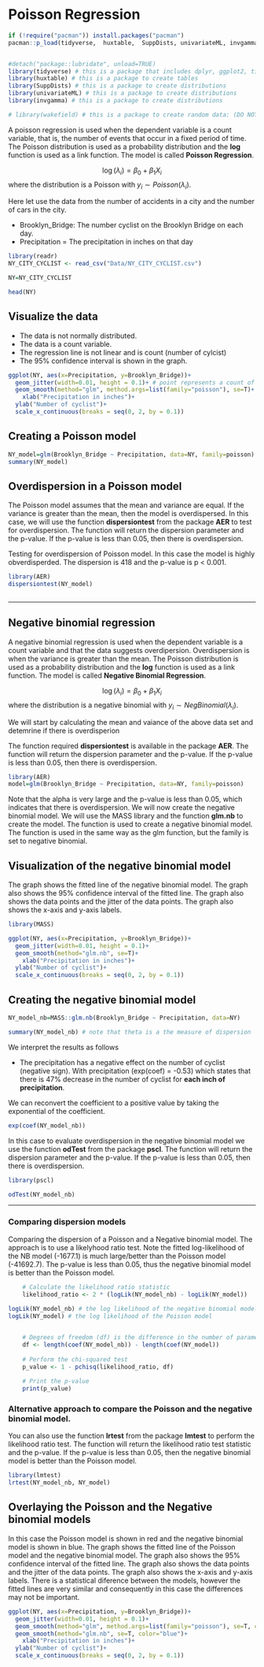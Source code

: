 # Poisson Regression

```r
if (!require("pacman")) install.packages("pacman")
pacman::p_load(tidyverse,  huxtable,  SuppDists, univariateML, invgamma)


#detach("package::lubridate", unload=TRUE)
library(tidyverse) # this is a package that includes dplyr, ggplot2, tidyr, readr, purrr, tibble, stringr, forcats
library(huxtable) # this is a package to create tables
library(SuppDists) # this is a package to create distributions
library(univariateML) # this is a package to create distributions
library(invgamma) # this is a package to create distributions

# library(wakefield) # this is a package to create random data: (DO NOT activate it as there multiple conflicts wit other packages), Use is this alternative wakefield::r_sample_binary(50, x = 0:1, prob =c(0.3, 0.7), name = "Binary")

```

A poisson regression is used when the dependent variable is a count variable, that is, the number of events that occur in a fixed period of time. The Poisson distribution is used as a probability distribution and the **log** function is used as a link function. The model is called **Poisson Regression**.

$$\log\left(\lambda_i\right)=\beta_0+\beta_1X_i$$
where the distribution is a Poisson with $y_i\sim Poisson\left(\lambda_i\right)$.

Here let use the data from the number of accidents in a city and the number of cars in the city.

 - Brooklyn_Bridge:  The number cyclist on the Brooklyn Bridge on each day.
 - Precipitation = The precipitation in inches on that day
 
 
```r
library(readr)
NY_CITY_CYCLIST <- read_csv("Data/NY_CITY_CYCLIST.csv")

NY=NY_CITY_CYCLIST

head(NY)
```
 
 
## Visualize the data

- The data is not normally distributed.
- The data is a count variable.
- The regression line is not linear and is count (number of cylcist)
- The 95% confidence interval is shown in the graph.


```r
ggplot(NY, aes(x=Precipitation, y=Brooklyn_Bridge))+
  geom_jitter(width=0.01, height = 0.1)+ # point represents a count of number of cyclist for a specific day
  geom_smooth(method="glm", method.args=list(family="poisson"), se=T)+ 
    xlab("Precipitation in inches")+
  ylab("Number of cyclist")+
  scale_x_continuous(breaks = seq(0, 2, by = 0.1))
```

## Creating a Poisson model


```r
NY_model=glm(Brooklyn_Bridge ~ Precipitation, data=NY, family=poisson)
summary(NY_model)
```

## Overdispersion in a Poisson model

The Poisson model assumes that the mean and variance are equal.  If the variance is greater than the mean, then the model is overdispersed.  In this case, we will use the function **dispersiontest** from the package **AER** to test for overdispersion. The function will return the dispersion parameter and the p-value. If the p-value is less than 0.05, then there is overdispersion.



Testing for overdispersion of Poisson model.  In this case the model is highly obverdisperded. The dispersion is 418 and the p-value is p < 0.001.


```r

library(AER)
dispersiontest(NY_model)



```




****

## Negative binomial regression

A negative binomial regression is used when the dependent variable is a count variable and that the data suggests overdipersion.  Overdispersion is when the variance is greater than the mean. The Poisson distribution is used as a probability distribution and the **log** function is used as a link function. The model is called **Negative Binomial Regression**.

$$\log\left(\lambda_i\right)=\beta_0+\beta_1X_i$$
where the distribution is a negative binomial with $y_i\sim NegBinomial\left(\lambda_i\right)$.

We will start by calculating the mean and vaiance of the above data set and detemrine if there is overdisperion

The function required **dispersiontest** is available in the package **AER**. The function will return the dispersion parameter and the p-value. If the p-value is less than 0.05, then there is overdispersion.


```r
library(AER)
model=glm(Brooklyn_Bridge ~ Precipitation, data=NY, family=poisson)


```



Note that the alpha is very large and the p-value is less than 0.05, which indicates that there is overdispersion. We will now create the negative binomial model. We will use the MASS library and the function **glm.nb** to create the model. The function is used to create a negative binomial model. The function is used in the same way as the glm function, but the family is set to negative binomial.

## Visualization of the negative binomial model

The graph shows the fitted line of the negative binomial model. The graph also shows the 95% confidence interval of the fitted line. The graph also shows the data points and the jitter of the data points. The graph also shows the x-axis and y-axis labels.

```r
library(MASS)

ggplot(NY, aes(x=Precipitation, y=Brooklyn_Bridge))+
  geom_jitter(width=0.01, height = 0.1)+
  geom_smooth(method="glm.nb", se=T)+ 
    xlab("Precipitation in inches")+
  ylab("Number of cyclist")+
  scale_x_continuous(breaks = seq(0, 2, by = 0.1))
```

## Creating the negative binomial model 



```r
NY_model_nb=MASS::glm.nb(Brooklyn_Bridge ~ Precipitation, data=NY)

summary(NY_model_nb) # note that theta is a the measure of dispersion
```

We interpret the results as follows

- The precipitation has a negative effect on the number of cyclist (negative sign). With precipitation (exp(coef) = -0.53) which states that there is 47% decrease in the number of cyclist for **each inch of precipitation**. 

We can reconvert the coefficient to a positive value by taking the exponential of the coefficient. 

```r
exp(coef(NY_model_nb))
```


In this case to evaluate overdispersion in the negative binomial model we use the function **odTest** from the package **pscl**. The function will return the dispersion parameter and the p-value. If the p-value is less than 0.05, then there is overdispersion.



```r
library(pscl)

odTest(NY_model_nb)
```

****
### Comparing dispersion models

Comparing the dispersion of a Poisson and a Negative binomial model. The approach is to use a likelyhood ratio test.  Note the fitted log-likelihood of the NB model (-1677.1) is much large/better than the Poisson model (-41692.7). The p-value is less than 0.05, thus the negative binomial model is better than the Poisson model.

```r
    # Calculate the likelihood ratio statistic
    likelihood_ratio <- 2 * (logLik(NY_model_nb) - logLik(NY_model))
    
logLik(NY_model_nb) # the log likelihood of the negative binomial model
logLik(NY_model) # the log likelihood of the Poisson model


    # Degrees of freedom (df) is the difference in the number of parameters
    df <- length(coef(NY_model_nb)) - length(coef(NY_model))
    
    # Perform the chi-squared test
    p_value <- 1 - pchisq(likelihood_ratio, df)
    
    # Print the p-value
    print(p_value)
```

### Alternative approach to compare the Poisson and the negative binomial model.

You can also use the function **lrtest** from the package **lmtest** to perform the likelihood ratio test. The function will return the likelihood ratio test statistic and the p-value. If the p-value is less than 0.05, then the negative binomial model is better than the Poisson model.

```r
library(lmtest)
lrtest(NY_model_nb, NY_model)
```


## Overlaying the Poisson and the Negative binomial models

In this case the Poisson model is shown in red and the negative binomial model is shown in blue. The graph shows the fitted line of the Poisson model and the negative binomial model. The graph also shows the 95% confidence interval of the fitted line. The graph also shows the data points and the jitter of the data points. The graph also shows the x-axis and y-axis labels. There is a statistical diference between the models, however the fitted lines are very similar and consequently in this case the differences may not be important. 
 



```r
ggplot(NY, aes(x=Precipitation, y=Brooklyn_Bridge))+
  geom_jitter(width=0.01, height = 0.1)+
  geom_smooth(method="glm", method.args=list(family="poisson"), se=T, color="red")+ 
  geom_smooth(method="glm.nb", se=T, color="blue")+ 
    xlab("Precipitation in inches")+
  ylab("Number of cyclist")+
  scale_x_continuous(breaks = seq(0, 2, by = 0.1))
```

